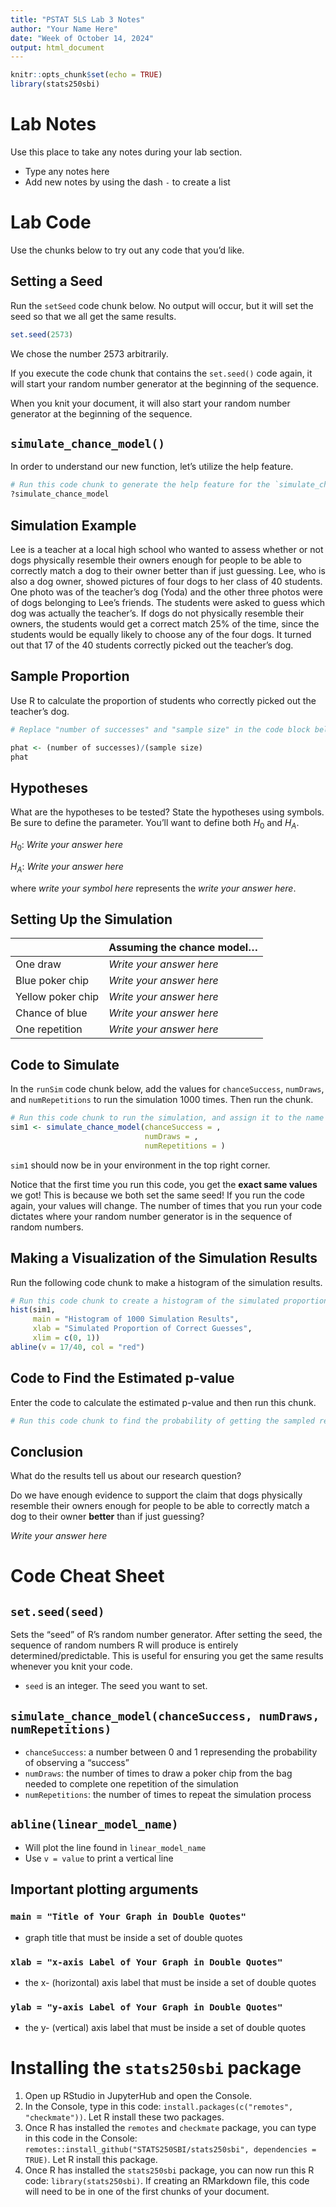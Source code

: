 ```yaml
---
title: "PSTAT 5LS Lab 3 Notes"
author: "Your Name Here"
date: "Week of October 14, 2024"
output: html_document
---
```

```r
knitr::opts_chunk$set(echo = TRUE)
library(stats250sbi)
```

# Lab Notes

Use this place to take any notes during your lab section.

- Type any notes here
- Add new notes by using the dash `-` to create a list

# Lab Code

Use the chunks below to try out any code that you'd like. 

## Setting a Seed

Run the `setSeed` code chunk below. No output will occur, but it will set the seed so that we all get the same results. 

```r
set.seed(2573)
```

We chose the number 2573 arbitrarily.

If you execute the code chunk that contains the `set.seed()` code again, it will start your random number generator at the beginning of the sequence.

When you knit your document, it will also start your random number generator at the beginning of the sequence.

## `simulate_chance_model()`

In order to understand our new function, let's utilize the help feature.

```r
# Run this code chunk to generate the help feature for the `simulate_chance_model()` function
?simulate_chance_model

```

## Simulation Example

Lee is a teacher at a local high school who wanted to assess whether or not dogs physically resemble their owners enough for people to be able to correctly match a dog to their owner better than if just guessing. Lee, who is also a dog owner, showed pictures of four dogs to her class of 40 students. One photo was of the teacher's dog (Yoda) and the other three photos were of dogs belonging to Lee's friends. The students were asked to guess which dog was actually the teacher's. If dogs do not physically resemble their owners, the students would get a correct match 25\% of the time, since the students would be equally likely to choose any of the four dogs. It turned out that 17 of the 40 students correctly picked out the teacher's dog.

## Sample Proportion

Use R to calculate the proportion of students who correctly picked out the teacher's dog.

```r
# Replace "number of successes" and "sample size" in the code block below and then run this chunk to calculate the sample proportion 

phat <- (number of successes)/(sample size)
phat

```


## Hypotheses

What are the hypotheses to be tested? State the hypotheses using symbols. Be sure to define the parameter. You'll want to define both $H_0$ and $H_A$.

$H_0$: *Write your answer here*

$H_A$: *Write your answer here*

where *write your symbol here* represents the *write your answer here*.

## Setting Up the Simulation
|                   | **Assuming the chance model...** |
|-------------------|----------------------------------|
| One draw          | *Write your answer here*         |
| Blue poker chip   | *Write your answer here*         |
| Yellow poker chip | *Write your answer here*         |
| Chance of blue    | *Write your answer here*         |
| One repetition    | *Write your answer here*         |

## Code to Simulate

In the `runSim` code chunk below, add the values for `chanceSuccess`, `numDraws`, and `numRepetitions` to run the simulation 1000 times. Then run the chunk.

```r
# Run this code chunk to run the simulation, and assign it to the name sim1
sim1 <- simulate_chance_model(chanceSuccess = , 
                              numDraws = , 
                              numRepetitions = )

```

`sim1` should now be in your environment in the top right corner.

Notice that the first time you run this code, you get the **exact same values** we got! This is because we both set the same seed! If you run the code again, your values will change. The number of times that you run your code dictates where your random number generator is in the sequence of random numbers.

## Making a Visualization of the Simulation Results

Run the following code chunk to make a histogram of the simulation results.

```r
# Run this code chunk to create a histogram of the simulated proportions, and include a red vertical line at the value of the observed sample proportion
hist(sim1, 
     main = "Histogram of 1000 Simulation Results",
     xlab = "Simulated Proportion of Correct Guesses",
     xlim = c(0, 1))
abline(v = 17/40, col = "red")
```

## Code to Find the Estimated p-value

Enter the code to calculate the estimated p-value and then run this chunk.

```r
# Run this code chunk to find the probability of getting the sampled results or more extreme

```

## Conclusion

What do the results tell us about our research question?

Do we have enough evidence to support the claim that dogs physically resemble their owners enough for people to be able to correctly match a dog to their owner **better** than if just guessing?

*Write your answer here*

# Code Cheat Sheet

## `set.seed(seed)`
Sets the "seed" of R's random number generator. After setting the seed, the sequence of random numbers R will produce is entirely determined/predictable. This is useful for ensuring you get the same results whenever you knit your code.

- `seed` is an integer. The seed you want to set.

## `simulate_chance_model(chanceSuccess, numDraws, numRepetitions)`
- `chanceSuccess`: a number between 0 and 1 represending the probability of observing a "success"
- `numDraws`: the number of times to draw a poker chip from the bag needed to complete one repetition of the simulation
- `numRepetitions`: the number of times to repeat the simulation process

## `abline(linear_model_name)`
- Will plot the line found in `linear_model_name`
- Use `v = value` to print a vertical line

## Important plotting arguments

### `main = "Title of Your Graph in Double Quotes"`
- graph title that must be inside a set of double quotes

### `xlab = "x-axis Label of Your Graph in Double Quotes"`
- the x- (horizontal) axis label that must be inside a set of double quotes

### `ylab = "y-axis Label of Your Graph in Double Quotes"`
- the y- (vertical) axis label that must be inside a set of double quotes

# Installing the `stats250sbi` package 

1. Open up RStudio in JupyterHub and open the Console.
2. In the Console, type in this code: `install.packages(c("remotes", "checkmate"))`. Let R install these two packages. 
3. Once R has installed the `remotes` and `checkmate` package, you can type in this code in the Console:  `remotes::install_github("STATS250SBI/stats250sbi", dependencies = TRUE)`. Let R install this package.
4. Once R has installed the `stats250sbi` package, you can now run this R code: `library(stats250sbi)`. If creating an RMarkdown file, this code will need to be in one of the first chunks of your document. 
